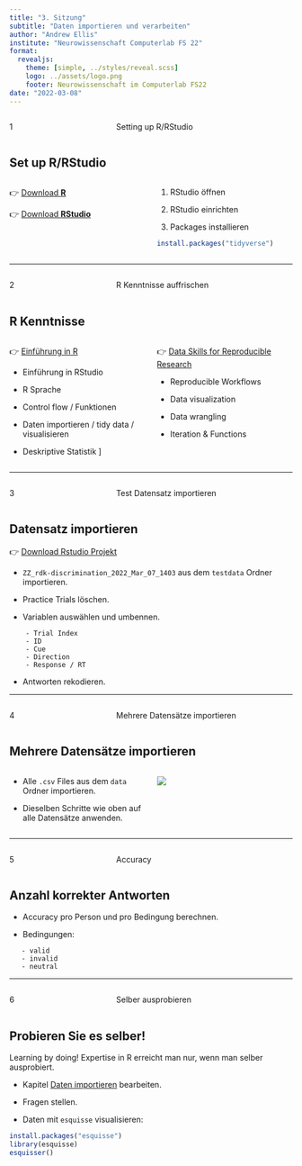 ```yaml
---
title: "3. Sitzung"
subtitle: "Daten importieren und verarbeiten"
author: "Andrew Ellis"
institute: "Neurowissenschaft Computerlab FS 22"
format:
  revealjs:
    theme: [simple, ../styles/reveal.scss]
    logo: ../assets/logo.png
    footer: Neurowissenschaft im Computerlab FS22
date: "2022-03-08"
---
```


:::: {.columns}
::: {.column width="35%"}
::: {.topic-number}
1
:::
:::
::: {.column width="65%"}
::: {.topic-text}
Setting up R/RStudio
:::
:::
::::

## Set up R/RStudio {.smaller}

:::: {.columns}
::: {.column width="45%"}

👉 [Download __R__](https://cloud.r-project.org/)

👉 [Download __RStudio__](https://www.rstudio.com/products/rstudio/download/#download)

:::
::: {.column width="45%"}

1. RStudio öffnen

2. RStudio einrichten

3. Packages installieren
```r
install.packages("tidyverse")
```
:::
::::

---

:::: {.columns}
::: {.column width="35%"}
::: {.topic-number}
2
:::
:::
::: {.column width="65%"}
::: {.topic-text}
R Kenntnisse auffrischen
:::
:::
::::

## R Kenntnisse {.smaller}

:::: {.columns}
::: {.column width="45%"}

👉 [Einführung in R](https://methodenlehre.github.io/intro-to-rstats)
 
 - Einführung in RStudio
 
 - R Sprache
 
 - Control flow / Funktionen
 
 - Daten importieren / tidy data / visualisieren
 
 - Deskriptive Statistik
]

:::
::: {.column width="45%"}

👉 [Data Skills for Reproducible Research](https://psyteachr.github.io/reprores-v2/index.html)

- Reproducible Workflows

- Data visualization

- Data wrangling

- Iteration & Functions

:::
::::

---

:::: {.columns}
::: {.column width="35%"}
::: {.topic-number}
3
:::
:::
::: {.column width="65%"}
::: {.topic-text}
Test Datensatz importieren
:::
:::
::::

## Datensatz importieren {.smaller}

👉 [Download Rstudio Projekt](../downloadable_files/import-data.zip)

- `ZZ_rdk-discrimination_2022_Mar_07_1403` 
aus dem `testdata` Ordner importieren.
 
- Practice Trials löschen.

- Variablen auswählen und umbennen.
```
    - Trial Index
    - ID
    - Cue
    - Direction
    - Response / RT
```

- Antworten rekodieren.

---

:::: {.columns}
::: {.column width="35%"}
::: {.topic-number}
4
:::
:::
::: {.column width="65%"}
::: {.topic-text}
Mehrere Datensätze importieren
:::
:::
::::

## Mehrere Datensätze importieren {.smaller}

:::: {.columns}
::: {.column width="45%"}

- Alle `.csv` Files aus dem `data` Ordner importieren.

- Dieselben Schritte wie oben auf alle Datensätze anwenden.

:::
::: {.column width="45%"}

![](../assets/images/draw-finished-owl.png)

:::
::::

---

:::: {.columns}
::: {.column width="35%"}
::: {.topic-number}
5
:::
:::
::: {.column width="65%"}
::: {.topic-text}
Accuracy
:::
:::
::::

## Anzahl korrekter Antworten {.smaller}

- Accuracy pro Person und pro Bedingung berechnen.

- Bedingungen: 
```
   - valid
   - invalid
   - neutral
```

---

:::: {.columns}
::: {.column width="35%"}
::: {.topic-number}
6
:::
:::
::: {.column width="65%"}
::: {.topic-text}
Selber ausprobieren
:::
:::
::::

## Probieren Sie es selber! {.smaller}

::: {.your-turn}
Learning by doing! Expertise in R erreicht man nur, wenn man selber ausprobiert.
:::

- Kapitel [Daten importieren](../importing-data.html) bearbeiten.

- Fragen stellen.

- Daten mit `esquisse` visualisieren:

```r
install.packages("esquisse")
library(esquisse)
esquisser()
```